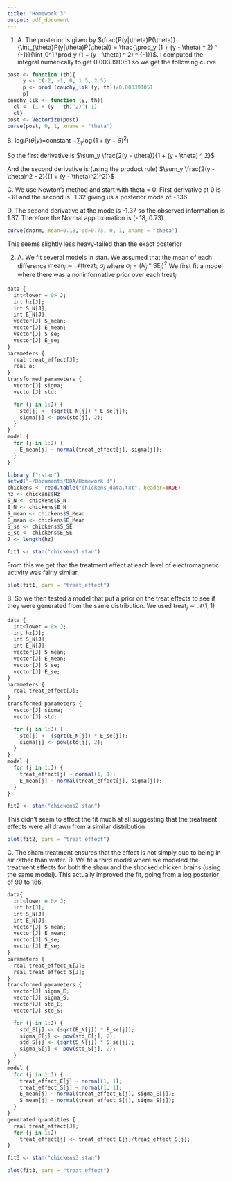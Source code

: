 ```yaml
---
title: "Homework 3"
output: pdf_document
---
```


1. 
A. The posterior is given by $\frac{P(y|\theta)P(\theta)}{\int_{\theta}P(y|\theta)P(\theta)} = \frac{\prod_y (1 + (y - \theta) ^ 2) ^ {-1}}{\int_0^1 \prod_y (1 + (y - \theta) ^ 2) ^ {-1}}$. I computed the integral numerically to get 0.003391051 so we get the following curve 

```r
post <- function (th){
     y <- c(-2, -1, 0, 1.5, 2.5)
     p <- prod (cauchy_lik (y, th))/0.003391051
     p}
cauchy_lik <- function (y, th){
  cl <- (1 + (y - th)^2)^(-1)
  cl}
post <- Vectorize(post)
curve(post, 0, 1, xname = "theta")
```

B. $\log P(\theta | y) =$constant $- \sum_y \log(1 + (y - \theta) ^ 2)$

So the first derivative is $\sum_y \frac{2(y - \theta)}{1 + (y - \theta) ^ 2}$

And the second derivative is (using the product rule) $\sum_y \frac{2(y - \theta)^2 - 2}{(1 + (y - \theta)^2)^2)}$

C. We use Newton's method and start with theta = 0. First derivative at 0 is -.18 and the second is -1.32 giving us a posterior mode of -.136

D. The second derivative at the mode is -1.37 so the observed information is 1.37. Therefore the Normal approximation is (-.18, 0.73)
```r
curve(dnorm, mean=0.18, sd=0.73, 0, 1, xname = "theta")
```
This seems slightly less heavy-tailed than the exact posterior

2.
A. We fit several models in stan. We assumed that the mean of each difference $\text{mean}_j \sim \mathcal{N}(\text{treat}_j, \sigma_j$ where $\sigma_j = (N_j * \text{SE}_j)^2$ We first fit a model where there was a noninformative prior over each $\text{treat}_j$
```r
data {
  int<lower = 0> J;
  int hz[J];
  int S_N[J];
  int E_N[J];
  vector[J] S_mean;
  vector[J] E_mean;
  vector[J] S_se;
  vector[J] E_se;
}
parameters {
  real treat_effect[J];
  real a;
}
transformed parameters {
  vector[J] sigma;
  vector[J] std;

  for (j in 1:J) {
    std[j] <- (sqrt(E_N[j]) * E_se[j]);
    sigma[j] <- pow(std[j], 2);
  }
}
model {
  for (j in 1:J) {
    E_mean[j] ~ normal(treat_effect[j], sigma[j]);
  }
}
```
```r
library ("rstan")
setwd("~/Documents/BDA/Homework 3")
chickens <- read.table("chickens_data.txt", header=TRUE)
hz <- chickens$Hz
S_N <- chickens$S_N
E_N <- chickens$E_N
S_mean <- chickens$S_Mean
E_mean <- chickens$E_Mean
S_se <- chickens$S_SE
E_se <- chickens$E_SE
J <- length(hz)

fit1 <- stan("chickens1.stan")
```
From this we get that the treatment effect at each level of electromagnetic activity was fairly similar.
```r
plot(fit1, pars = "treat_effect")
```
B. So we then tested a model that put a prior on the treat effects to see if they were generated from the same distribution. We used $\text{treat}_j \sim \mathcal{N} (1, 1)$
```r
data {
  int<lower = 0> J;
  int hz[J];
  int S_N[J];
  int E_N[J];
  vector[J] S_mean;
  vector[J] E_mean;
  vector[J] S_se;
  vector[J] E_se;
}
parameters {
  real treat_effect[J];
}
transformed parameters {
  vector[J] sigma;
  vector[J] std;

  for (j in 1:J) {
    std[j] <- (sqrt(E_N[j]) * E_se[j]);
    sigma[j] <- pow(std[j], 2);
  }
}
model {
  for (j in 1:J) {
    treat_effect[j] ~ normal(1, 1);
    E_mean[j] ~ normal(treat_effect[j], sigma[j]);
  }
}
```
```r
fit2 <- stan("chickens2.stan")
```
This didn't seem to affect the fit much at all suggesting that the treatment effects were all drawn from a similar distribution
```r
plot(fit2, pars = "treat_effect")
```
C. The sham treatment ensures that the effect is not simply due to being in air rather than water.
D. We fit a third model where we modeled the treatment effects for both the sham and the shocked chicken brains (using the same model). This actually improved the fit, going from a log posterior of 90 to 186.
```r
data{
  int<lower = 0> J;
  int hz[J];
  int S_N[J];
  int E_N[J];
  vector[J] S_mean;
  vector[J] E_mean;
  vector[J] S_se;
  vector[J] E_se;
}
parameters {
  real treat_effect_E[J];
  real treat_effect_S[J];
}
transformed parameters {
  vector[J] sigma_E;
  vector[J] sigma_S;
  vector[J] std_E;
  vector[J] std_S;

  for (j in 1:J) {
    std_E[j] <- (sqrt(E_N[j]) * E_se[j]);
    sigma_E[j] <- pow(std_E[j], 2);
    std_S[j] <- (sqrt(S_N[j]) * S_se[j]);
    sigma_S[j] <- pow(std_S[j], 2);
  }
}
model {
  for (j in 1:J) {
    treat_effect_E[j] ~ normal(1, 1);
    treat_effect_S[j] ~ normal(1, 1);
    E_mean[j] ~ normal(treat_effect_E[j], sigma_E[j]);
    S_mean[j] ~ normal(treat_effect_S[j], sigma_S[j]);
  }
}
generated quantities {
  real treat_effect[J];
  for (j in 1:J) 
    treat_effect[j] <- treat_effect_E[j]/treat_effect_S[j];
}
```
```r
fit3 <- stan("chickens3.stan")
```
```r
plot(fit3, pars = "treat_effect")
```